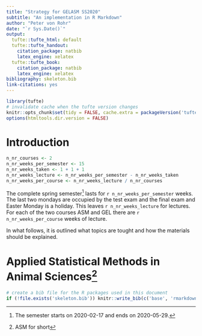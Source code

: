 ```yaml
---
title: "Strategy for GELASM SS2020"
subtitle: "An implementation in R Markdown"
author: "Peter von Rohr"
date: "`r Sys.Date()`"
output:
  tufte::tufte_html: default
  tufte::tufte_handout:
    citation_package: natbib
    latex_engine: xelatex
  tufte::tufte_book:
    citation_package: natbib
    latex_engine: xelatex
bibliography: skeleton.bib
link-citations: yes
---
```


```r
library(tufte)
# invalidate cache when the tufte version changes
knitr::opts_chunk$set(tidy = FALSE, cache.extra = packageVersion('tufte'))
options(htmltools.dir.version = FALSE)
```

# Introduction
```r
n_nr_courses <- 2
n_nr_weeks_per_semester <- 15
n_nr_weeks_taken <- 1 + 1 + 1
n_nr_weeks_lecture <- n_nr_weeks_per_semester - n_nr_weeks_taken
n_nr_weeks_per_course <- n_nr_weeks_lecture / n_nr_courses
```

The complete spring semester^[The semester starts on 2020-02-17 and ends on 2020-05-29.] lasts for `r n_nr_weeks_per_semester` weeks. The last two mondays are occupied by the test exam and the final exam and Easter Monday is a holiday. This leaves `r n_nr_weeks_lecture` for lectures. For each of the two courses ASM and GEL there are `r n_nr_weeks_per_course` weeks of lecture. 

In what follows, it is outlined what topics are tought and how the materials should be explained.


# Applied Statistical Methods in Animal Sciences^[ASM for short]


```r
# create a bib file for the R packages used in this document
if (!file.exists('skeleton.bib')) knitr::write_bib(c('base', 'rmarkdown'), file = 'skeleton.bib')
```
